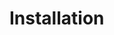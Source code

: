 <!--
%\VignetteEngine{knitr::docco_linear}
%\VignetteIndexEntry{The archivist examples}
-->

# Installation
\dontrun{
```r
require(devtools)
require(dplyr)
if (!require(archivist)) {
  install_github("pbiecek/archivist", build_vignettes=FALSE)
}
```

# Download plots from GitHub

```r

(allObject <- searchInGithubRepo( list("2005-05-27", now()), 
                    user = "pbiecek", repo = "graphGallery"))

(plots <- searchInGithubRepo( "class:ggplot", 
                    user = "pbiecek", repo = "graphGallery"))

#
# example plots
loadFromGithubRepo( md5hash = "fcd70d55b874201d2bece12f591a2ec4" , 
                    user = "pbiecek", repo = "graphGallery", value=TRUE)

loadFromGithubRepo( md5hash = "b6f183dfd0efdc8c33fa89b9038716c5" , 
                    user = "pbiecek", repo = "graphGallery", value=TRUE)

```

# Manage local repo

```r

myRepo <- tempdir()
createEmptyRepo( myRepo )

data( iris )
saveToRepo(iris, myRepo)
# same object causes warning
saveToRepo(iris, myRepo)

searchInLocalRepo( pattern = "name:ir",  myRepo, fixed=FALSE)
searchInLocalRepo( pattern = "name:iris",  myRepo)
searchInLocalRepo( pattern = "class:data.frame",  myRepo)
searchInLocalRepo( pattern = c("2012-01-01", "2014-01-01"),  myRepo)

rm( iris )
loadFromLocalRepo( "ff575c261c949d073b2895b05d",  myRepo)
iris2 <- loadFromLocalRepo( "ff575c261c949d073b2895b05d",  myRepo, value=TRUE)

summaryLocalRepo(myRepo)

rmFromRepo( "ff575c261c949d073b2895b05d1097c3", myRepo)

summaryLocalRepo(myRepo)
```

# Let's add a plot

```r
if (!require(eurostat)) {
  install_github("rOpenGov/eurostat")
}

library(ggplot2)

t1 <- get_eurostat("tsdtr420") %>% 
       filter(geo %in% c("UK", "SK", "FR", "PL", "ES", "PT", "LV"))
head(t1)
(pl <- ggplot(t1, aes(x = time, y = value, color=geo, group=geo, shape=geo)) +
          geom_point(size=4) + 
          geom_line() + theme_bw() + ggtitle("People killed in road accidents"))

(ob <- saveToRepo(pl, myRepo))

rmFromRepo( ob, myRepo)

summaryLocalRepo(myRepo)
infoLocalRepo(myRepo)

```
}
